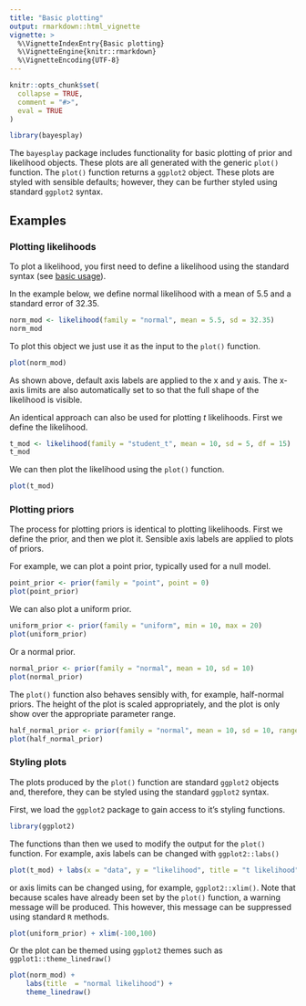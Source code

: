 ```yaml
---
title: "Basic plotting"
output: rmarkdown::html_vignette
vignette: >
  %\VignetteIndexEntry{Basic plotting}
  %\VignetteEngine{knitr::rmarkdown}
  %\VignetteEncoding{UTF-8}
---
```


```r
knitr::opts_chunk$set(
  collapse = TRUE,
  comment = "#>",
  eval = TRUE
)
```

```r
library(bayesplay)
```

The `bayesplay` package includes functionality for basic plotting of prior and likelihood objects. These plots are all generated with the generic `plot()` function. The `plot()` function returns a `ggplot2` object. These plots are styled with sensible defaults; however, they can be further styled using standard `ggplot2` syntax. 

## Examples 

### Plotting likelihoods

To plot a likelihood, you first need to define a likelihood using the standard syntax (see [basic usage](https://git.colling.net.nz/bayesplay/articles/basic.html)).

In the example below, we define normal likelihood with a mean of 5.5 and a standard error of 32.35.

```r
norm_mod <- likelihood(family = "normal", mean = 5.5, sd = 32.35)
norm_mod
```

To plot this object we just use it as the input to the `plot()` function.

```r
plot(norm_mod)
```

As shown above, default axis labels are applied to the x and y axis. The x-axis limits are also automatically set to so that the full shape of the likelihood is visible.

An identical approach can also be used for plotting *t* likelihoods. First we define the likelihood.

```r
t_mod <- likelihood(family = "student_t", mean = 10, sd = 5, df = 15)
t_mod
```

We can then plot the likelihood using the `plot()` function.

```r
plot(t_mod)
```


### Plotting priors 

The process for plotting priors is identical to plotting likelihoods. First we define the prior, and then we plot it. Sensible axis labels are applied to plots of priors. 

For example, we can plot a point prior, typically used for a null model. 

```r
point_prior <- prior(family = "point", point = 0)
plot(point_prior)
```

We can also plot a uniform prior. 

```r
uniform_prior <- prior(family = "uniform", min = 10, max = 20)
plot(uniform_prior) 
```

Or a normal prior.

```r
normal_prior <- prior(family = "normal", mean = 10, sd = 10)
plot(normal_prior)
```

The `plot()` function also behaves sensibly with, for example, half-normal priors. The height of the plot is scaled appropriately, and the plot is only show over the appropriate parameter range. 

```r
half_normal_prior <- prior(family = "normal", mean = 10, sd = 10, range = c(10, Inf))
plot(half_normal_prior)
```


### Styling plots

The plots produced by the `plot()` function are standard `ggplot2` objects and, therefore, they can be styled using the standard `ggplot2` syntax. 

First, we load the `ggplot2` package to gain access to it's styling functions.

```r
library(ggplot2)
```

The functions than then we used to modify the output for the `plot()` function. For example, axis labels can be changed with `ggplot2::labs()`

```r
plot(t_mod) + labs(x = "data", y = "likelihood", title = "t likelihood")
```

or axis limits can be changed using, for example, `ggplot2::xlim()`. Note that because scales have already been set by the `plot()` function, a warning message will be produced. This however, this message can be suppressed using standard `R` methods.

```r
plot(uniform_prior) + xlim(-100,100)
```

Or the plot can be themed using `ggplot2` themes such as `ggplot1::theme_linedraw()`

```r
plot(norm_mod) +
	labs(title  = "normal likelihood") + 
	theme_linedraw()
```
